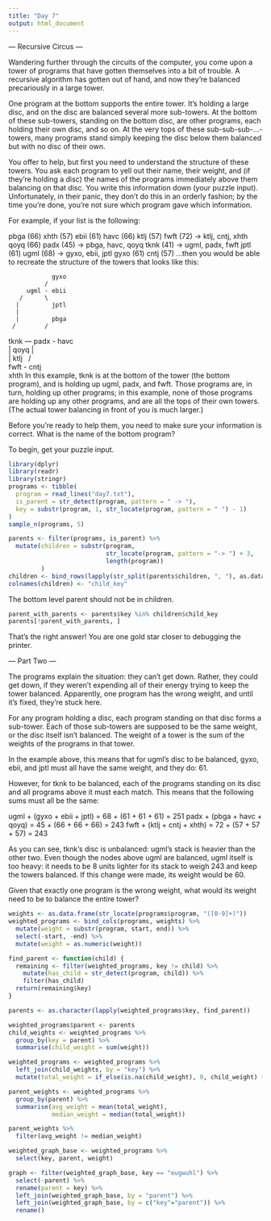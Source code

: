 ```yaml
---
title: "Day 7"
output: html_document
---
```


--- Recursive Circus ---

Wandering further through the circuits of the computer, you come upon a tower of programs that have gotten themselves into a bit of trouble. A recursive algorithm has gotten out of hand, and now they're balanced precariously in a large tower.

One program at the bottom supports the entire tower. It's holding a large disc, and on the disc are balanced several more sub-towers. At the bottom of these sub-towers, standing on the bottom disc, are other programs, each holding their own disc, and so on. At the very tops of these sub-sub-sub-...-towers, many programs stand simply keeping the disc below them balanced but with no disc of their own.

You offer to help, but first you need to understand the structure of these towers. You ask each program to yell out their name, their weight, and (if they're holding a disc) the names of the programs immediately above them balancing on that disc. You write this information down (your puzzle input). Unfortunately, in their panic, they don't do this in an orderly fashion; by the time you're done, you're not sure which program gave which information.

For example, if your list is the following:

pbga (66)
xhth (57)
ebii (61)
havc (66)
ktlj (57)
fwft (72) -> ktlj, cntj, xhth
qoyq (66)
padx (45) -> pbga, havc, qoyq
tknk (41) -> ugml, padx, fwft
jptl (61)
ugml (68) -> gyxo, ebii, jptl
gyxo (61)
cntj (57)
...then you would be able to recreate the structure of the towers that looks like this:

                gyxo
              /     
         ugml - ebii
       /      \     
      |         jptl
      |        
      |         pbga
     /        /
tknk --- padx - havc
     \        \
      |         qoyq
      |             
      |         ktlj
       \      /     
         fwft - cntj
              \     
                xhth
In this example, tknk is at the bottom of the tower (the bottom program), and is holding up ugml, padx, and fwft. Those programs are, in turn, holding up other programs; in this example, none of those programs are holding up any other programs, and are all the tops of their own towers. (The actual tower balancing in front of you is much larger.)

Before you're ready to help them, you need to make sure your information is correct. What is the name of the bottom program?

To begin, get your puzzle input.

```r
library(dplyr)
library(readr)
library(stringr)
programs <- tibble(
  program = read_lines("day7.txt"),
  is_parent = str_detect(program, pattern = " -> "),
  key = substr(program, 1, str_locate(program, pattern = " ") - 1)
)
sample_n(programs, 5) 
```

```r
parents <- filter(programs, is_parent) %>% 
  mutate(children = substr(program, 
                           str_locate(program, pattern = "-> ") + 3, 
                           length(program))
         )
children <- bind_rows(lapply(str_split(parents$children, ", "), as.data.frame))
colnames(children) <- "child_key"
```

The bottom level parent should not be in children.

```r
parent_with_parents <- parents$key %in% children$child_key
parents[!parent_with_parents, ]
```

That's the right answer! You are one gold star closer to debugging the printer.

--- Part Two ---

The programs explain the situation: they can't get down. Rather, they could get down, if they weren't expending all of their energy trying to keep the tower balanced. Apparently, one program has the wrong weight, and until it's fixed, they're stuck here.

For any program holding a disc, each program standing on that disc forms a sub-tower. Each of those sub-towers are supposed to be the same weight, or the disc itself isn't balanced. The weight of a tower is the sum of the weights of the programs in that tower.

In the example above, this means that for ugml's disc to be balanced, gyxo, ebii, and jptl must all have the same weight, and they do: 61.

However, for tknk to be balanced, each of the programs standing on its disc and all programs above it must each match. This means that the following sums must all be the same:

ugml + (gyxo + ebii + jptl) = 68 + (61 + 61 + 61) = 251
padx + (pbga + havc + qoyq) = 45 + (66 + 66 + 66) = 243
fwft + (ktlj + cntj + xhth) = 72 + (57 + 57 + 57) = 243

As you can see, tknk's disc is unbalanced: ugml's stack is heavier than the other two. Even though the nodes above ugml are balanced, ugml itself is too heavy: it needs to be 8 units lighter for its stack to weigh 243 and keep the towers balanced. If this change were made, its weight would be 60.

Given that exactly one program is the wrong weight, what would its weight need to be to balance the entire tower?

```r
weights <- as.data.frame(str_locate(programs$program, "([0-9]+)"))
weighted_programs <- bind_cols(programs, weights) %>% 
  mutate(weight = substr(program, start, end)) %>% 
  select(-start, -end) %>% 
  mutate(weight = as.numeric(weight))
```

```r
find_parent <- function(child) {
  remaining <- filter(weighted_programs, key != child) %>% 
    mutate(has_child = str_detect(program, child)) %>% 
    filter(has_child)
  return(remaining$key)
}

parents <- as.character(lapply(weighted_programs$key, find_parent))
```

```r
weighted_programs$parent <- parents
child_weights <- weighted_programs %>% 
  group_by(key = parent) %>% 
  summarise(child_weight = sum(weight))

weighted_programs <- weighted_programs %>% 
  left_join(child_weights, by = "key") %>% 
  mutate(total_weight = if_else(is.na(child_weight), 0, child_weight) + weight)

parent_weights <- weighted_programs %>% 
  group_by(parent) %>% 
  summarise(avg_weight = mean(total_weight),
            median_weight = median(total_weight)) 

parent_weights %>% 
  filter(avg_weight != median_weight)
```

```r
weighted_graph_base <- weighted_programs %>% 
  select(key, parent, weight)

graph <- filter(weighted_graph_base, key == "eugwuhl") %>% 
  select(-parent) %>% 
  rename(parent = key) %>% 
  left_join(weighted_graph_base, by = "parent") %>% 
  left_join(weighted_graph_base, by = c("key"="parent")) %>% 
  rename()
```

